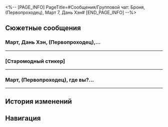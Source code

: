 <%-- [PAGE_INFO]
PageTitle=#Сообщения/Групповой чат: Броня, (Первопроходец), Март 7, Дань Хэн#
[END_PAGE_INFO] --%>
{{Сообщение Инфобокс
|id          = 73
|Изображение = НИП Групповой чат: Броня, (Первопроходец), Март 7, Дань Хэн Иконка.png
|Тип         = Группа
|Персонажи   = [[Броня]]; [[Март 7]]; [[Первопроходец]]
|Фракция     = Ярило-VI
}}

==Сюжетные сообщения==
===Март, Дань Хэн, (Первопроходец),...===
{{Сообщения
|условие_получения = 
|текст =
:'''Броня:''' Март, Дань Хэн, (Первопроходец), вы это видите? Это устройство действительно может отправлять сообщения...
:'''Броня:''' {{tx|Missing sticker: (Устаревший стикер)}}{{subst:void|<!--SpriteOutput/Emoji/30101.png-->}}
:{Выбор} Ну и стикеры...
::'''(Первопроходец):''' Ну и стикеры...
::'''Броня:''' А? А что не так? Мне нравится...
:{Выбор} Сообщение отправлено.
::'''(Первопроходец):''' Сообщение отправлено.
::'''Броня:''' Спасибо вам за то, что вы сделали для Белобога.
:{Выбор} Как здоровье?
::'''(Первопроходец):''' Как здоровье?
::'''Броня:''' Благодаря Зеле у меня всё хорошо.
:'''Броня:''' Хорошо, что вы на связи. Я уже отдала приказ Среброгривым Стражам немедленно снять блокаду между Надмирьем и Подземьем, и некоторые люди в Подземье уже должны были получить уведомление.
:'''Броня:''' Закрытая более десяти лет станция канатной дороги скоро будет запущена. Если вы не возражаете, я бы хотела, чтобы вы приехали в Надмирье на мою инаугурацию.
:'''Март 7:''' Ого! Мы такое точно не пропустим!
:{Выбор} Мы обязательно приедем.
::'''(Первопроходец):''' Мы обязательно приедем.
:{Выбор} Увидимся там, хе-хе.
::'''(Первопроходец):''' Увидимся там, хе-хе.
:{Выбор} Если не будет дел.
::'''(Первопроходец):''' Если не будет дел.
:'''Броня:''' Увидимся.
:'''Броня:''' {{tx|Missing sticker: (Устаревший стикер)}}{{subst:void|<!--SpriteOutput/Emoji/30102.png-->}}
}}
----

===[Старомодный стикер]===
{{Сообщения
|условие_получения = 
|текст =
:'''Броня:''' {{tx|Missing sticker: &lbrack;Старомодный стикер&rbrack;}}{{subst:void|<!--SpriteOutput/Emoji/30101.png-->}}
:'''Броня:''' Уважаемый экипаж Звёздного экспресса, вы получили моё сообщение?
:{Выбор} Приветик, Броня.
::'''(Первопроходец):''' Да, получили.
:{Выбор} Давно не виделись!
::'''(Первопроходец):''' Да, получили.
:'''(Первопроходец):''' Давно не виделись, Броня.
:'''Март 7:''' Броня! Мы так по тебе соскучились!
:'''Броня:''' Ох, как здорово! Я переживала, что вы не получили мои сообщения.
:'''Броня:''' Знаю, что вы заняты, поэтому расскажу вкратце.
:'''Броня:''' В последнее время я работаю над подготовкой к Солнечному фестивалю, традиционному празднику Белобога. Его много лет не отмечали из-за Фрагментума и изоляции, но сейчас белобожцы нуждаются в праздничной атмосфере.
:'''Броня:''' Если у вас есть время, я хотела бы пригласить вас на Солнечный фестиваль, приходите и посмотрите, чего мы достигли в возрождении Белобога.
:{Выбор} Обязательно приду!
::'''(Первопроходец):''' Я обязательно приду!
::'''Март 7:''' И я! Торжества и праздники мне по душе!
:{Выбор} Прости, в другой раз.
::'''(Первопроходец):''' Прости, у меня не получится...
::'''Март 7:''' Да ладно тебе, @(Первопроходец)! Только не говори мне, что собираешься валяться в своей комнате, уткнувшись в смартфон?
::'''Март 7:''' Не волнуйся. Мы обязательно приедем! Фестивали и праздники мне по душе!
:'''Броня:''' Было бы здорово, если бы вы смогли прийти. Все по вам скучали.
:'''Броня:''' @Дань Хэн, ты там занят? Не вижу сообщений в чате.
:'''Март 7:''' Он заперся в комнате. Думаю, он выключил все свои устройства.
:'''Март 7:''' Если хочешь, мы проверим, как он там.
:'''Броня:''' Спасибо, Март.
:'''Броня:''' С нетерпением жду встречи с вами на Солнечном фестивале.
:'''Броня:''' {{tx|Missing sticker: &lbrack;Старомодный стикер&rbrack;}}{{subst:void|<!--SpriteOutput/Emoji/30102.png-->}}
}}
----

===Март, (Первопроходец), где вы?...===
{{Сообщения
|условие_получения = 
|текст =
:'''Броня:''' Март, (Первопроходец), где вы? Всё в порядке?
:'''Март 7:''' Броня! Мы сейчас в Подземье.
:'''Март 7:''' Люди Корпорации захватили Большую шахту. Мы с Зеле только прогнали их.
:'''Броня:''' О, так вы там вместе с Зеле.
:'''Броня:''' Как у вас дела? Вы не пострадали?
:'''Март 7:''' Не волнуйся. Мы со всем тут справимся!
:{Выбор} Не получилось уговорить Топаз.
::'''(Первопроходец):''' Мне жаль, но нам не удалось убедить Топаз...
::'''Броня:''' Всё в порядке, (Первопроходец)! Всё равно это не входило в ваши обязанности.
:{Выбор} Корпорация на этом не остановится.
::'''(Первопроходец):''' Боюсь, Корпорация на этом не остановится.
::'''Броня:''' Понимаю. Спасибо, что поговорили с Топаз. Всё-таки, вы не обязаны были этого делать.
:'''Броня:''' Здесь что-то изменилось, и я не могу внятно объяснить это по переписке.
:'''Броня:''' Вы можете вернуться в Форт Клипота? Хочу посоветоваться с вами.
}}
----

==История изменений==
{{История изменений|3.5}}

==Навигация==
{{Сообщения Навбокс}}